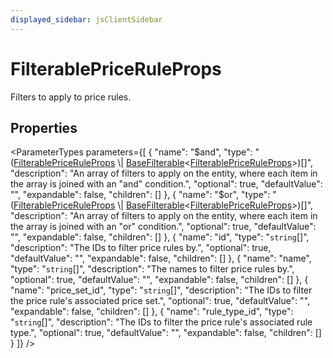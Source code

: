 ```yaml
---
displayed_sidebar: jsClientSidebar
---
```



# FilterablePriceRuleProps

Filters to apply to price rules.

## Properties

<ParameterTypes parameters={[
  {
    "name": "$and",
    "type": "([FilterablePriceRuleProps](internal.internal-1.PricingTypes.FilterablePriceRuleProps.mdx) \\| [BaseFilterable](../../DAL/interfaces/internal.internal-1.DAL.BaseFilterable.mdx)&#60;[FilterablePriceRuleProps](internal.internal-1.PricingTypes.FilterablePriceRuleProps.mdx)&#62;)[]",
    "description": "An array of filters to apply on the entity, where each item in the array is joined with an \"and\" condition.",
    "optional": true,
    "defaultValue": "",
    "expandable": false,
    "children": []
  },
  {
    "name": "$or",
    "type": "([FilterablePriceRuleProps](internal.internal-1.PricingTypes.FilterablePriceRuleProps.mdx) \\| [BaseFilterable](../../DAL/interfaces/internal.internal-1.DAL.BaseFilterable.mdx)&#60;[FilterablePriceRuleProps](internal.internal-1.PricingTypes.FilterablePriceRuleProps.mdx)&#62;)[]",
    "description": "An array of filters to apply on the entity, where each item in the array is joined with an \"or\" condition.",
    "optional": true,
    "defaultValue": "",
    "expandable": false,
    "children": []
  },
  {
    "name": "id",
    "type": "`string`[]",
    "description": "The IDs to filter price rules by.",
    "optional": true,
    "defaultValue": "",
    "expandable": false,
    "children": []
  },
  {
    "name": "name",
    "type": "`string`[]",
    "description": "The names to filter price rules by.",
    "optional": true,
    "defaultValue": "",
    "expandable": false,
    "children": []
  },
  {
    "name": "price_set_id",
    "type": "`string`[]",
    "description": "The IDs to filter the price rule's associated price set.",
    "optional": true,
    "defaultValue": "",
    "expandable": false,
    "children": []
  },
  {
    "name": "rule_type_id",
    "type": "`string`[]",
    "description": "The IDs to filter the price rule's associated rule type.",
    "optional": true,
    "defaultValue": "",
    "expandable": false,
    "children": []
  }
]} />
